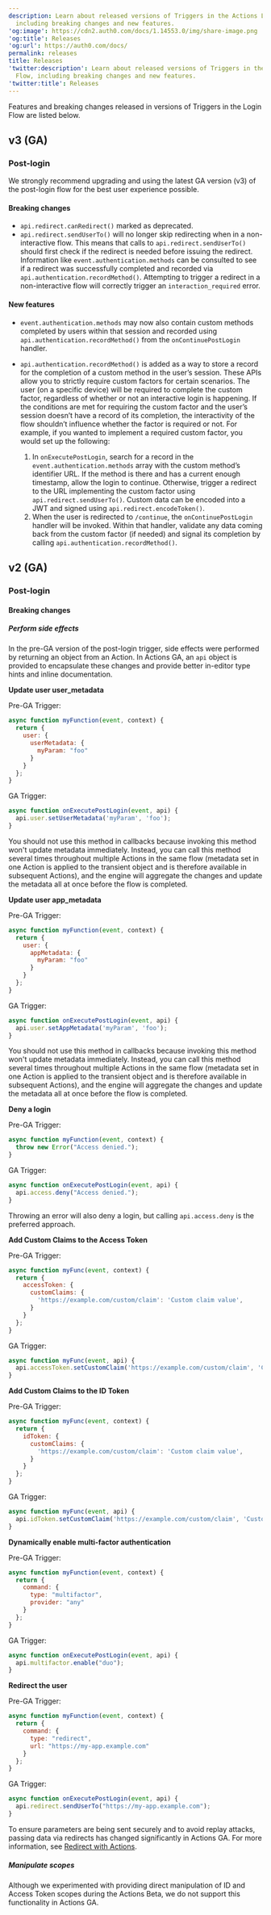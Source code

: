 ```yaml
---
description: Learn about released versions of Triggers in the Actions Login Flow,
  including breaking changes and new features.
'og:image': https://cdn2.auth0.com/docs/1.14553.0/img/share-image.png
'og:title': Releases
'og:url': https://auth0.com/docs/
permalink: releases
title: Releases
'twitter:description': Learn about released versions of Triggers in the Actions Login
  Flow, including breaking changes and new features.
'twitter:title': Releases
---
```

Features and breaking changes released in versions of Triggers in the Login Flow are listed below.

## v3 (GA)

### Post-login

<Callout icon="file-lines" color="#0EA5E9" iconType="regular">

We strongly recommend upgrading and using the latest GA version (v3) of the post-login flow for the best user experience possible.

</Callout>

#### Breaking changes

* `api.redirect.canRedirect()` marked as deprecated.
* `api.redirect.sendUserTo()` will no longer skip redirecting when in a non-interactive flow. This means that calls to `api.redirect.sendUserTo()` should first check if the redirect is needed before issuing the redirect. Information like `event.authentication.methods` can be consulted to see if a redirect was successfully completed and recorded via `api.authentication.recordMethod()`. Attempting to trigger a redirect in a non-interactive flow will correctly trigger an `interaction_required` error.

#### New features

* `event.authentication.methods` may now also contain custom methods completed by users within that session and recorded using `api.authentication.recordMethod()` from the `onContinuePostLogin` handler.
* `api.authentication.recordMethod()` is added as a way to store a record for the completion of a custom method in the user’s session. These APIs allow you to strictly require custom factors for certain scenarios. The user (on a specific device) will be required to complete the custom factor, regardless of whether or not an interactive login is happening.
  If the conditions are met for requiring the custom factor and the user’s session doesn’t have a record of its completion, the interactivity of the flow shouldn’t influence whether the factor is required or not.
  For example, if you wanted to implement a required custom factor, you would set up the following:

  1. In `onExecutePostLogin`, search for a record in the `event.authentication.methods` array with the custom method’s identifier URL. If the method is there and has a current enough timestamp, allow the login to continue. Otherwise, trigger a redirect to the URL implementing the custom factor using `api.redirect.sendUserTo()`. Custom data can be encoded into a JWT and signed using `api.redirect.encodeToken()`.
  2. When the user is redirected to `/continue`, the `onContinuePostLogin` handler will be invoked. Within that handler, validate any data coming back from the custom factor (if needed) and signal its completion by calling `api.authentication.recordMethod()`.

## v2 (GA)

### Post-login

#### Breaking changes

##### Perform side effects

In the pre-GA version of the post-login trigger, side effects were performed by returning an object from an Action. In Actions GA, an `api` object is provided to encapsulate these changes and provide better in-editor type hints and inline documentation.

**Update user user_metadata**

Pre-GA Trigger:

```js lines
async function myFunction(event, context) {
  return {
    user: {
      userMetadata: {
        myParam: "foo"
      }
    }
  };
}
```






GA Trigger:

```js lines
async function onExecutePostLogin(event, api) {
  api.user.setUserMetadata('myParam', 'foo');
}
```






<Callout icon="file-lines" color="#0EA5E9" iconType="regular">

You should not use this method in callbacks because invoking this method won't update metadata immediately. Instead, you can call this method several times throughout multiple Actions in the same flow (metadata set in one Action is applied to the transient object and is therefore available in subsequent Actions), and the engine will aggregate the changes and update the metadata all at once before the flow is completed.

</Callout>

**Update user app_metadata**

Pre-GA Trigger:

```js lines
async function myFunction(event, context) {
  return {
    user: {
      appMetadata: {
        myParam: "foo"
      }
    }
  };
}
```






GA Trigger:

```js lines
async function onExecutePostLogin(event, api) {
  api.user.setAppMetadata('myParam', 'foo');
}
```






<Callout icon="file-lines" color="#0EA5E9" iconType="regular">

You should not use this method in callbacks because invoking this method won't update metadata immediately. Instead, you can call this method several times throughout multiple Actions in the same flow (metadata set in one Action is applied to the transient object and is therefore available in subsequent Actions), and the engine will aggregate the changes and update the metadata all at once before the flow is completed.

</Callout>

**Deny a login**

Pre-GA Trigger:

```js lines
async function myFunction(event, context) {
  throw new Error("Access denied.");
}
```






GA Trigger:

```js lines
async function onExecutePostLogin(event, api) {
  api.access.deny("Access denied.");
}
```






<Callout icon="file-lines" color="#0EA5E9" iconType="regular">

Throwing an error will also deny a login, but calling `api.access.deny` is the preferred approach.

</Callout>

**Add Custom Claims to the <Tooltip tip="Access Token: Authorization credential, in the form of an opaque string or JWT, used to access an API." cta="View Glossary" href="/glossary?term=Access+Token">Access Token</Tooltip>**

Pre-GA Trigger:

```js lines
async function myFunc(event, context) {
  return {
    accessToken: {
      customClaims: {
        'https://example.com/custom/claim': 'Custom claim value',
      }
    }
  };
}
```






GA Trigger:

```js lines
async function myFunc(event, api) {
  api.accessToken.setCustomClaim('https://example.com/custom/claim', 'Custom claim value');
}
```






**Add Custom Claims to the <Tooltip tip="ID Token: Credential meant for the client itself, rather than for accessing a resource." cta="View Glossary" href="/glossary?term=ID+Token">ID Token</Tooltip>**

Pre-GA Trigger:

```js lines
async function myFunc(event, context) {
  return {
    idToken: {
      customClaims: {
        'https://example.com/custom/claim': 'Custom claim value',
      }
    }
  };
}
```






GA Trigger:

```js lines
async function myFunc(event, api) {
  api.idToken.setCustomClaim('https://example.com/custom/claim', 'Custom claim value');
}
```






**Dynamically enable <Tooltip tip="Multi-factor authentication (MFA): User authentication process that uses a factor in addition to username and password such as a code via SMS." cta="View Glossary" href="/glossary?term=multi-factor+authentication">multi-factor authentication</Tooltip>**

Pre-GA Trigger:

```js lines
async function myFunction(event, context) {
  return {
    command: {
      type: "multifactor",
      provider: "any"
    }
  };
}
```






GA Trigger:

```js lines
async function onExecutePostLogin(event, api) {
  api.multifactor.enable("duo");
}
```






**Redirect the user**

Pre-GA Trigger:

```js lines
async function myFunction(event, context) {
  return {
    command: {
      type: "redirect",
      url: "https://my-app.example.com"
    }
  };
}
```






GA Trigger:

```js lines
async function onExecutePostLogin(event, api) {
  api.redirect.sendUserTo("https://my-app.example.com");
}
```






To ensure parameters are being sent securely and to avoid replay attacks, passing data via redirects has changed significantly in Actions GA. For more information, see [Redirect with Actions](/customize/actions/explore-triggers/signup-and-login-triggers/login-trigger/redirect-with-actions).

##### Manipulate scopes

Although we experimented with providing direct manipulation of ID and Access Token scopes during the Actions Beta, we do not support this functionality in Actions GA.